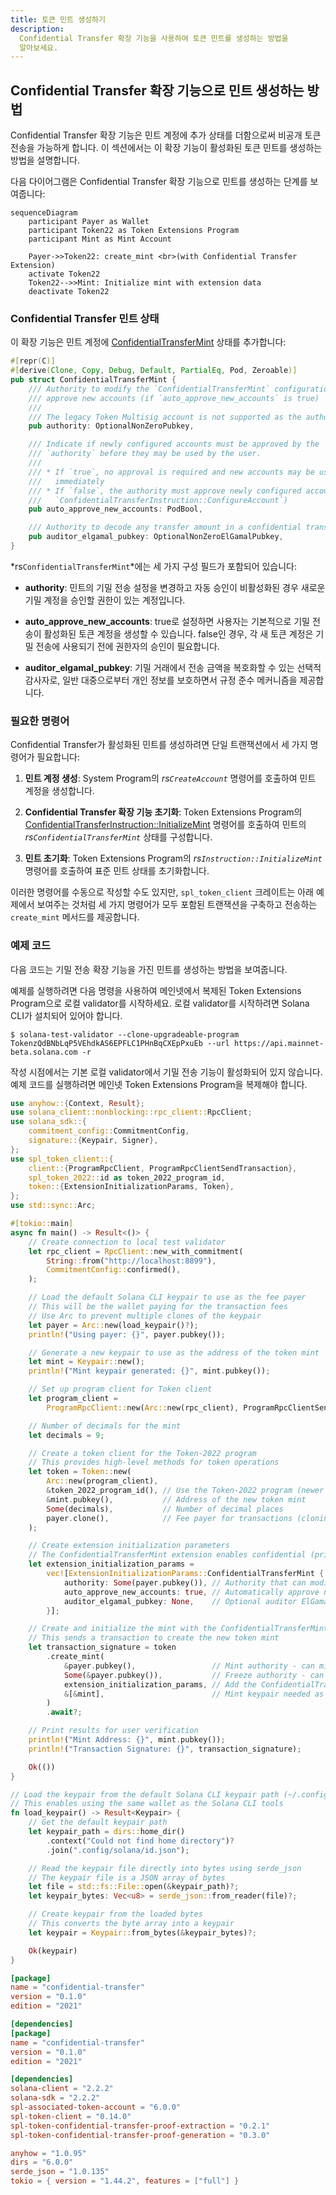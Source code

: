 ```yaml
---
title: 토큰 민트 생성하기
description:
  Confidential Transfer 확장 기능을 사용하여 토큰 민트를 생성하는 방법을
  알아보세요.
---
```


## Confidential Transfer 확장 기능으로 민트 생성하는 방법

Confidential Transfer 확장 기능은 민트 계정에 추가 상태를 더함으로써 비공개 토큰
전송을 가능하게 합니다. 이 섹션에서는 이 확장 기능이 활성화된 토큰 민트를
생성하는 방법을 설명합니다.

다음 다이어그램은 Confidential Transfer 확장 기능으로 민트를 생성하는 단계를
보여줍니다:

```mermaid title="Create Mint with Confidential Transfer Extension"
sequenceDiagram
    participant Payer as Wallet
    participant Token22 as Token Extensions Program
    participant Mint as Mint Account

    Payer->>Token22: create_mint <br>(with Confidential Transfer Extension)
    activate Token22
    Token22-->>Mint: Initialize mint with extension data
    deactivate Token22
```

### Confidential Transfer 민트 상태

이 확장 기능은 민트 계정에
[ConfidentialTransferMint](https://github.com/solana-program/token-2022/blob/efd0c957fefbd79882d77df5fb2dac88c001249c/program/src/extension/confidential_transfer/mod.rs#L48-L69)
상태를 추가합니다:

```rust title="Confidential Mint State"
#[repr(C)]
#[derive(Clone, Copy, Debug, Default, PartialEq, Pod, Zeroable)]
pub struct ConfidentialTransferMint {
    /// Authority to modify the `ConfidentialTransferMint` configuration and to
    /// approve new accounts (if `auto_approve_new_accounts` is true)
    ///
    /// The legacy Token Multisig account is not supported as the authority
    pub authority: OptionalNonZeroPubkey,

    /// Indicate if newly configured accounts must be approved by the
    /// `authority` before they may be used by the user.
    ///
    /// * If `true`, no approval is required and new accounts may be used
    ///   immediately
    /// * If `false`, the authority must approve newly configured accounts (see
    ///   `ConfidentialTransferInstruction::ConfigureAccount`)
    pub auto_approve_new_accounts: PodBool,

    /// Authority to decode any transfer amount in a confidential transfer.
    pub auditor_elgamal_pubkey: OptionalNonZeroElGamalPubkey,
}
```

*rs`ConfidentialTransferMint`*에는 세 가지 구성 필드가 포함되어 있습니다:

- **authority**: 민트의 기밀 전송 설정을 변경하고 자동 승인이 비활성화된 경우
  새로운 기밀 계정을 승인할 권한이 있는 계정입니다.

- **auto_approve_new_accounts**: true로 설정하면 사용자는 기본적으로 기밀 전송이
  활성화된 토큰 계정을 생성할 수 있습니다. false인 경우, 각 새 토큰 계정은 기밀
  전송에 사용되기 전에 권한자의 승인이 필요합니다.

- **auditor_elgamal_pubkey**: 기밀 거래에서 전송 금액을 복호화할 수 있는 선택적
  감사자로, 일반 대중으로부터 개인 정보를 보호하면서 규정 준수 메커니즘을
  제공합니다.

### 필요한 명령어

Confidential Transfer가 활성화된 민트를 생성하려면 단일 트랜잭션에서 세 가지
명령어가 필요합니다:

1. **민트 계정 생성**: System Program의 _rs`CreateAccount`_ 명령어를 호출하여
   민트 계정을 생성합니다.

2. **Confidential Transfer 확장 기능 초기화**: Token Extensions Program의
   [ConfidentialTransferInstruction::InitializeMint](https://github.com/solana-program/token-2022/blob/efd0c957fefbd79882d77df5fb2dac88c001249c/program/src/extension/confidential_transfer/processor.rs#L48)
   명령어를 호출하여 민트의 _rs`ConfidentialTransferMint`_ 상태를 구성합니다.

3. **민트 초기화**: Token Extensions Program의 _rs`Instruction::InitializeMint`_
   명령어를 호출하여 표준 민트 상태를 초기화합니다.

이러한 명령어를 수동으로 작성할 수도 있지만, `spl_token_client` 크레이트는 아래
예제에서 보여주는 것처럼 세 가지 명령어가 모두 포함된 트랜잭션을 구축하고
전송하는 `create_mint` 메서드를 제공합니다.

### 예제 코드

다음 코드는 기밀 전송 확장 기능을 가진 민트를 생성하는 방법을 보여줍니다.

예제를 실행하려면 다음 명령을 사용하여 메인넷에서 복제된 Token Extensions
Program으로 로컬 validator를 시작하세요. 로컬 validator를 시작하려면 Solana
CLI가 설치되어 있어야 합니다.

```terminal
$ solana-test-validator --clone-upgradeable-program TokenzQdBNbLqP5VEhdkAS6EPFLC1PHnBqCXEpPxuEb --url https://api.mainnet-beta.solana.com -r
```

<Callout type="info">
  작성 시점에서는 기본 로컬 validator에서 기밀 전송 기능이 활성화되어 있지
  않습니다. 예제 코드를 실행하려면 메인넷 Token Extensions Program을 복제해야
  합니다.
</Callout>

<CodeTabs flags="r">

```rust !! title="main.rs"
use anyhow::{Context, Result};
use solana_client::nonblocking::rpc_client::RpcClient;
use solana_sdk::{
    commitment_config::CommitmentConfig,
    signature::{Keypair, Signer},
};
use spl_token_client::{
    client::{ProgramRpcClient, ProgramRpcClientSendTransaction},
    spl_token_2022::id as token_2022_program_id,
    token::{ExtensionInitializationParams, Token},
};
use std::sync::Arc;

#[tokio::main]
async fn main() -> Result<()> {
    // Create connection to local test validator
    let rpc_client = RpcClient::new_with_commitment(
        String::from("http://localhost:8899"),
        CommitmentConfig::confirmed(),
    );

    // Load the default Solana CLI keypair to use as the fee payer
    // This will be the wallet paying for the transaction fees
    // Use Arc to prevent multiple clones of the keypair
    let payer = Arc::new(load_keypair()?);
    println!("Using payer: {}", payer.pubkey());

    // Generate a new keypair to use as the address of the token mint
    let mint = Keypair::new();
    println!("Mint keypair generated: {}", mint.pubkey());

    // Set up program client for Token client
    let program_client =
        ProgramRpcClient::new(Arc::new(rpc_client), ProgramRpcClientSendTransaction);

    // Number of decimals for the mint
    let decimals = 9;

    // Create a token client for the Token-2022 program
    // This provides high-level methods for token operations
    let token = Token::new(
        Arc::new(program_client),
        &token_2022_program_id(), // Use the Token-2022 program (newer version with extensions)
        &mint.pubkey(),           // Address of the new token mint
        Some(decimals),           // Number of decimal places
        payer.clone(),            // Fee payer for transactions (cloning Arc, not keypair)
    );

    // Create extension initialization parameters
    // The ConfidentialTransferMint extension enables confidential (private) transfers of tokens
    let extension_initialization_params =
        vec![ExtensionInitializationParams::ConfidentialTransferMint {
            authority: Some(payer.pubkey()), // Authority that can modify confidential transfer settings
            auto_approve_new_accounts: true, // Automatically approve new confidential accounts
            auditor_elgamal_pubkey: None,    // Optional auditor ElGamal public key
        }];

    // Create and initialize the mint with the ConfidentialTransferMint extension
    // This sends a transaction to create the new token mint
    let transaction_signature = token
        .create_mint(
            &payer.pubkey(),                 // Mint authority - can mint new tokens
            Some(&payer.pubkey()),           // Freeze authority - can freeze token accounts
            extension_initialization_params, // Add the ConfidentialTransferMint extension
            &[&mint],                        // Mint keypair needed as signer
        )
        .await?;

    // Print results for user verification
    println!("Mint Address: {}", mint.pubkey());
    println!("Transaction Signature: {}", transaction_signature);

    Ok(())
}

// Load the keypair from the default Solana CLI keypair path (~/.config/solana/id.json)
// This enables using the same wallet as the Solana CLI tools
fn load_keypair() -> Result<Keypair> {
    // Get the default keypair path
    let keypair_path = dirs::home_dir()
        .context("Could not find home directory")?
        .join(".config/solana/id.json");

    // Read the keypair file directly into bytes using serde_json
    // The keypair file is a JSON array of bytes
    let file = std::fs::File::open(&keypair_path)?;
    let keypair_bytes: Vec<u8> = serde_json::from_reader(file)?;

    // Create keypair from the loaded bytes
    // This converts the byte array into a keypair
    let keypair = Keypair::from_bytes(&keypair_bytes)?;

    Ok(keypair)
}
```

```toml !! title="Cargo.toml"
[package]
name = "confidential-transfer"
version = "0.1.0"
edition = "2021"

[dependencies]
[package]
name = "confidential-transfer"
version = "0.1.0"
edition = "2021"

[dependencies]
solana-client = "2.2.2"
solana-sdk = "2.2.2"
spl-associated-token-account = "6.0.0"
spl-token-client = "0.14.0"
spl-token-confidential-transfer-proof-extraction = "0.2.1"
spl-token-confidential-transfer-proof-generation = "0.3.0"

anyhow = "1.0.95"
dirs = "6.0.0"
serde_json = "1.0.135"
tokio = { version = "1.44.2", features = ["full"] }
```

</CodeTabs>
